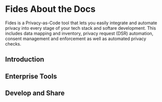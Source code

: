 
# Fides About the Docs

Fides is a Privacy-as-Code tool that lets you easily integrate and automate privacy into every stage of your tech stack and softare development. This includes data mapping and inventory, privacy request (DSR) automation, consent management and enforcement as well as automated privacy checks.

## Introduction
<KeyFeatWrap>
  <KeyFeat title="What is Fides?" link="./fides/intro"  description="Learn how Fides solves major privacy challenges."/>
  <KeyFeat title="Use Cases" link="./fides/use-cases"  description="Popular use cases and related documentation you can use to create Fides configurations and workflows."/>
  <KeyFeat title="Fides vs. Alternatives" link="./fides/intro/vs"   description="Learn how Fides compares to other tools and services."/>
  <KeyFeat title="Regulations" link="../regulations"   description="Get practical step-by-step guides on major privacy regulations."/>
</KeyFeatWrap>

## Enterprise Tools
<KeyFeatWrap>
  <KeyFeat title="Fides Enterprise" link="#LINK"  description="Fides Enterprise is a self-hosted instance of Fides build for organizations that have strict security and compliance needs."/>
</KeyFeatWrap>

## Develop and Share
<KeyFeatWrap>
  <KeyFeat title="Connector Development" link="#LINK"  description="Create a privacy connector to allow Fides to interact with your service."/>
  <KeyFeat title="Registry Publishing" link="#LINK"  description="Publish a privacy connector to the Fides Registry to make it publicly available."/>
</KeyFeatWrap>


